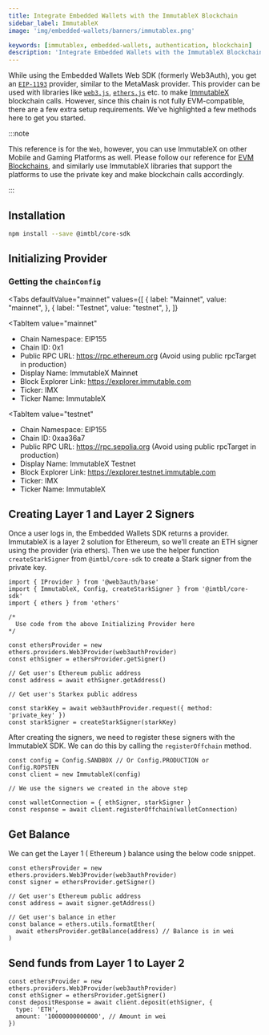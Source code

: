 ```yaml
---
title: Integrate Embedded Wallets with the ImmutableX Blockchain
sidebar_label: ImmutableX
image: 'img/embedded-wallets/banners/immutablex.png'

keywords: [immutablex, embedded-wallets, authentication, blockchain]
description: 'Integrate Embedded Wallets with the ImmutableX Blockchain | Embedded Wallets'
---
```



While using the Embedded Wallets Web SDK (formerly Web3Auth), you get an [`EIP-1193`](https://eips.ethereum.org/EIPS/eip-1193) provider, similar to the MetaMask provider. This provider can be used with libraries like [`web3.js`](https://web3js.readthedocs.io/en/v1.2.8/getting-started.html), [`ethers.js`](https://docs.ethers.io/v5/getting-started/) etc. to make [ImmutableX](https://www.avalabs.org) blockchain calls. However, since this chain is not fully EVM-compatible, there are a few extra setup requirements. We’ve highlighted a few methods here to get you started.

:::note

This reference is for the `Web`, however, you can use ImmutableX on other Mobile and Gaming Platforms as well. Please follow our reference for [EVM Blockchains](/embedded-wallets/connect-blockchain/evm/), and similarly use ImmutableX libraries that support the platforms to use the private key and make blockchain calls accordingly.

:::

## Installation

```bash npm2yarn
npm install --save @imtbl/core-sdk
```

## Initializing Provider

### Getting the `chainConfig`

<Tabs
 defaultValue="mainnet"
  values={[
    { label: "Mainnet", value: "mainnet", },
    { label: "Testnet", value: "testnet", },
  ]}
>
<TabItem
  value="mainnet"
>

- Chain Namespace: EIP155
- Chain ID: 0x1
- Public RPC URL: https://rpc.ethereum.org (Avoid using public rpcTarget in production)
- Display Name: ImmutableX Mainnet
- Block Explorer Link: https://explorer.immutable.com
- Ticker: IMX
- Ticker Name: ImmutableX

</TabItem>

<TabItem
  value="testnet"
>

- Chain Namespace: EIP155
- Chain ID: 0xaa36a7
- Public RPC URL: https://rpc.sepolia.org (Avoid using public rpcTarget in production)
- Display Name: ImmutableX Testnet
- Block Explorer Link: https://explorer.testnet.immutable.com
- Ticker: IMX
- Ticker Name: ImmutableX

</TabItem>
</Tabs>

## Creating Layer 1 and Layer 2 Signers

Once a user logs in, the Embedded Wallets SDK returns a provider. ImmutableX is a layer 2 solution for Ethereum, so we’ll create an ETH signer using the provider (via ethers). Then we use the helper function `createStarkSigner` from `@imtbl/core-sdk` to create a Stark signer from the private key.

```tsx
import { IProvider } from '@web3auth/base'
import { ImmutableX, Config, createStarkSigner } from '@imtbl/core-sdk'
import { ethers } from 'ethers'

/*
  Use code from the above Initializing Provider here
*/

const ethersProvider = new ethers.providers.Web3Provider(web3authProvider)
const ethSigner = ethersProvider.getSigner()

// Get user's Ethereum public address
const address = await ethSigner.getAddress()

// Get user's Starkex public address

const starkKey = await web3authProvider.request({ method: 'private_key' })
const starkSigner = createStarkSigner(starkKey)
```

After creating the signers, we need to register these signers with the ImmutableX SDK. We can do this by calling the `registerOffchain` method.

```tsx
const config = Config.SANDBOX // Or Config.PRODUCTION or Config.ROPSTEN
const client = new ImmutableX(config)

// We use the signers we created in the above step

const walletConnection = { ethSigner, starkSigner }
const response = await client.registerOffchain(walletConnection)
```

## Get Balance

We can get the Layer 1 ( Ethereum ) balance using the below code snippet.

```tsx
const ethersProvider = new ethers.providers.Web3Provider(web3authProvider)
const signer = ethersProvider.getSigner()

// Get user's Ethereum public address
const address = await signer.getAddress()

// Get user's balance in ether
const balance = ethers.utils.formatEther(
  await ethersProvider.getBalance(address) // Balance is in wei
)
```

## Send funds from Layer 1 to Layer 2

```tsx
const ethersProvider = new ethers.providers.Web3Provider(web3authProvider)
const ethSigner = ethersProvider.getSigner()
const depositResponse = await client.deposit(ethSigner, {
  type: 'ETH',
  amount: '10000000000000', // Amount in wei
})
```
